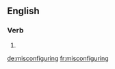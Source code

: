 ==English==

===Verb===
{{head|en}}

# {{present participle of|misconfigure|lang=en}}

[[de:misconfiguring]]
[[fr:misconfiguring]]